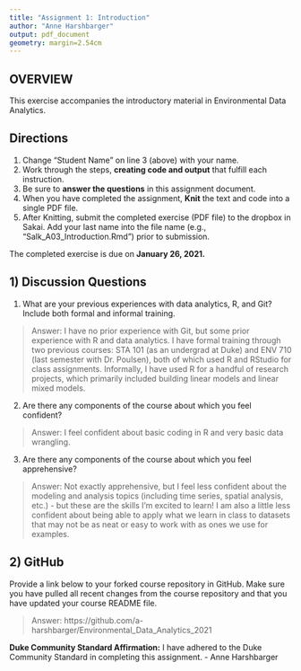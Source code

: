 ```yaml
---
title: "Assignment 1: Introduction"
author: "Anne Harshbarger"
output: pdf_document
geometry: margin=2.54cm
---
```


## OVERVIEW

This exercise accompanies the introductory material in Environmental Data Analytics. 

## Directions
1. Change "Student Name" on line 3 (above) with your name.
3. Work through the steps, **creating code and output** that fulfill each instruction.
4. Be sure to **answer the questions** in this assignment document.
6. When you have completed the assignment, **Knit** the text and code into a single PDF file.
8. After Knitting, submit the completed exercise (PDF file) to the dropbox in Sakai. Add your last name into the file name (e.g., "Salk_A03_Introduction.Rmd") prior to submission.

The completed exercise is due on **January 26, 2021.**

## 1) Discussion Questions

1. What are your previous experiences with data analytics, R, and Git? Include both formal and informal training.

> Answer: I have no prior experience with Git, but some prior experience with R and data analytics. I have formal training through two previous courses: STA 101 (as an undergrad at Duke) and ENV 710 (last semester with Dr. Poulsen), both of which used R and RStudio for class assignments. Informally, I have used R for a handful of research projects, which primarily included building linear models and linear mixed models.

2. Are there any components of the course about which you feel confident?

> Answer: I feel confident about basic coding in R and very basic data wrangling.

3. Are there any components of the course about which you feel apprehensive?

> Answer: Not exactly apprehensive, but I feel less confident about the modeling and analysis topics (including time series, spatial analysis, etc.) - but these are the skills I'm excited to learn! I am also a little less confident about being able to apply what we learn in class to datasets that may not be as neat or easy to work with as ones we use for examples.


## 2) GitHub

Provide a link below to your forked course repository in GitHub. Make sure you have pulled all recent changes from the course repository  and that you have updated your course README file. 

> Answer: https://github.com/a-harshbarger/Environmental_Data_Analytics_2021


**Duke Community Standard Affirmation:** I have adhered to the Duke Community Standard in completing this assignment. - Anne Harshbarger
